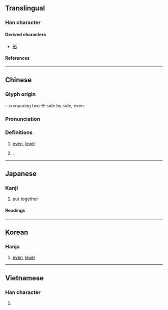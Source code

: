 {{also|开|井|幷}}
{{character info}}
==Translingual==

===Han character===
{{Han char|rn=51|rad=干|as=03|sn=6|four=10440|canj=MJMJ|ids=⿰干干}}

====Derived characters====
* [[形]] <!-- See etymology. -->

====References====
{{Han ref|kx=0340.030|dkj=09169|dj=0649.010|hdz=10408.020|uh=5E75}}

----

==Chinese==
{{zh-forms|alt=开}}

===Glyph origin===
{{Han etym}}
{{Han compound|干|干|ls=i}} – comparing two 干 side by side, even.

===Pronunciation===
{{zh-pron
|m=jiān,qiān
|c=gin1,hin1
|mn=khian/kian
|mc=y
|oc=y
|ma=
|cat=a,pn
}}

===Definitions===
{{zh-hanzi}}

# {{lb|zh|obsolete}} [[even]], [[level]]
# {{surname|zh}}.

----

==Japanese==
{{ja-kanji forms|开|幵}}

===Kanji===
{{ja-kanji|grade=|rs=干03|shin=开}}

# put together

====Readings====
{{ja-readings
|on=けん
|kun=たいらか
}}

----

==Korean==

===Hanja===
{{ko-hanja|견}}

# [[even]], [[level]]

----

==Vietnamese==

===Han character===
{{vi-readings|rs=干03|reading=kiên}}

# {{rfdef|vi|sort=干03}}